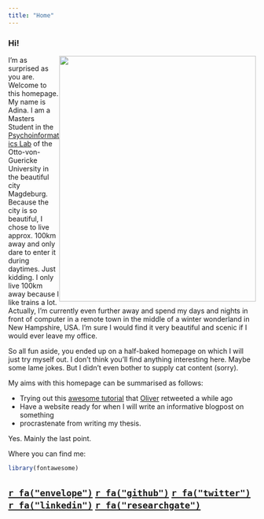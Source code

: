 ```yaml
---
title: "Home"
---
```

### Hi!

<img style="float: right;" src="img/me.jpg" width="400" height="500">

I'm as surprised as you are. Welcome to this homepage. My name is Adina.
I am a Masters Student in the [Psychoinformatics Lab](http://www.psychoinformatics.de) of the Otto-von-Guericke University in the beautiful city Magdeburg. Because the city is so beautiful, I chose to live approx. 100km away and only dare to enter it during daytimes. Just kidding. I only live 100km away because I like trains a lot. Actually, I'm currently even further away and spend my days and nights in front of computer in a remote town in the middle of a winter wonderland in New Hampshire, USA. I'm sure I would find it very beautiful and scenic if I would ever leave my office.

So all fun aside, you ended up on a half-baked homepage on which I will just try myself out. I don't think you'll find anything interesting here. Maybe some lame jokes. But I didn't even bother to supply cat content (sorry). 

My aims with this homepage can be summarised as follows:

* Trying out this [awesome tutorial](https://gupsych.github.io/acadweb/content.html) that [Oliver](https://olivercontier.com/) retweeted a while ago
* Have a website ready for when I will write an informative blogpost on something
* procrastenate from writing my thesis. 

Yes. Mainly the last point.


Where you can find me:
```r
library(fontawesome)
```

## [`r fa("envelope")`](contact.html) [`r fa("github")`](http://github.com/AdinaWagner) [`r fa("twitter")`](https://twitter.com/AdinaKrik) [`r fa("linkedin")`](https://www.linkedin.com/in/adina-wagner-611379123/) [`r fa("researchgate")`](https://www.researchgate.net/profile/Adina_Wagner?ev=hdr_xprf)
